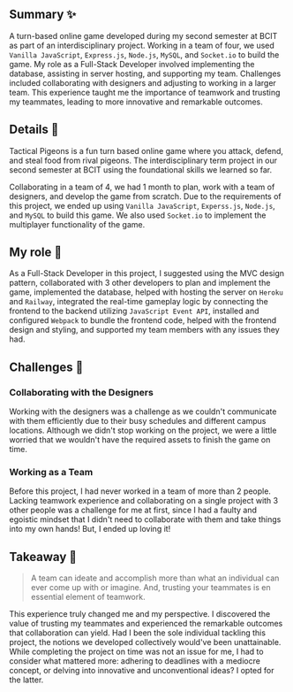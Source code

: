 ## Summary ✨
A turn-based online game developed during my second semester at BCIT as part of an interdisciplinary project.
Working in a team of four, we used `Vanilla JavaScript`, `Express.js`, `Node.js`, `MySQL`, and `Socket.io` to build the game.
My role as a Full-Stack Developer involved implementing the database, assisting in server hosting,
and supporting my team. Challenges included collaborating with designers and adjusting to working in a larger team.
This experience taught me the importance of teamwork and trusting my teammates, leading to more innovative and remarkable outcomes.

## Details 🔎
Tactical Pigeons is a fun turn based online game where you attack, defend, and steal food from rival pigeons. The interdisciplinary
 term project in our second semester at BCIT using the foundational skills we learned so far.

Collaborating in a team of 4, we had 1 month to plan, work with a team of designers, and develop the game from scratch.
Due to the requirements of this project, we ended up using `Vanilla JavaScript`, `Experss.js`, `Node.js`, and `MySQL` to build this game.
We also used `Socket.io` to implement the multiplayer functionality of the game.

## My role 🫡
As a Full-Stack Developer in this project, I suggested using the MVC design pattern, collaborated with 3 other
 developers to plan and implement the game, implemented the database, helped with hosting the server on `Heroku` and `Railway`,
 integrated the real-time gameplay logic by connecting the frontend to the backend utilizing `JavaScript Event API`,
 installed and configured `Webpack` to bundle the frontend code, helped with the frontend design and styling,
 and supported my team members with any issues they had.

## Challenges 🥵
### Collaborating with the Designers
Working with the designers was a challenge as we couldn't communicate with them efficiently due to their busy schedules
and different campus locations. Although we didn't stop working on the project, we were a little worried that we wouldn't
have the required assets to finish the game on time.

### Working as a Team
Before this project, I had never worked in a team of more than 2 people. Lacking teamwork experience and collaborating
on a single project with 3 other people was a challenge for me at first, since I had a faulty and egoistic mindset that I didn't need
to collaborate with them and take things into my own hands! But, I ended up loving it!

## Takeaway 📖
> A team can ideate and accomplish more than what an individual can ever come up with or imagine. And, trusting your
 teammates is en essential element of teamwork.

This experience truly changed me and my perspective. I discovered the value of trusting my teammates and experienced the
remarkable outcomes that collaboration can yield. Had I been the sole individual tackling this project, the notions we
developed collectively would've been unattainable. While completing the project on time was not an issue for me,
I had to consider what mattered more: adhering to deadlines with a mediocre concept, or delving into innovative and
unconventional ideas? I opted for the latter.


